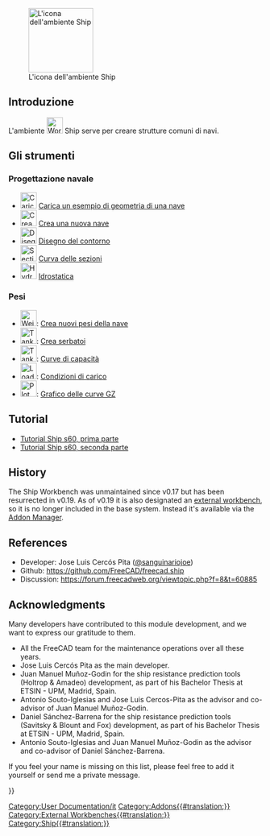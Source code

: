 <languages/>

[[Image:Workbench_Ship.svg|thumb|128px|L'icona dell'ambiente Ship]]

{{TOCright}}

<span id="Introduction"></span>
==Introduzione==

<div class="mw-translate-fuzzy">
L'ambiente [[Image:Workbench_Ship.svg|32px]] Ship serve per creare strutture comuni di navi.
</div>

<span id="The_Tools"></span>
== Gli strumenti ==

<span id="Ship_Design"></span>
===Progettazione navale===

<div class="mw-translate-fuzzy">
*[[Image:Ship_Load.svg|32px|Carica un esempio di geometria di una nave]] [[Ship_Geometries_Examples/it|Carica un esempio di geometria di una nave]]
*[[Image:Ship_Logo.svg|32px|Crea una nuova nave]] [[Ship_New/it|Crea una nuova nave]]
*[[Image:Ship_OutlineDraw.svg|32px|Disegno del contorno]] [[Ship_Outline/it|Disegno del contorno]]
*[[Image:FreeCAD-Ship-AreaCurveIco.png|32px|Sectional Area Curve tool]] [[Ship_Area/it|Curva delle sezioni]]
*[[Image:Ship_Hydrostatics.png|32px|Hydrostatics tool icon]] [[Ship_Hydrostatics/it|Idrostatica]]
</div>

<span id="Weights"></span>
===Pesi===

<div class="mw-translate-fuzzy">
*[[Image:FreeCAD-Ship-WeightIco.png|32px|Weights definition tool]]: [[Ship_Weight/it|Crea nuovi pesi della nave]]
*[[Image:FreeCAD-Ship-TankIco.png|32px|Tank creation tool]]: [[Ship_TankNew/it|Crea serbatoi]]
*[[Image:Ship_TankCapacity.png|32px|Tank capacity curve tool]]: [[Ship_TankCapacity/it|Curve di capacità]]
*[[Image:Ship_Loading.png|32px|Load conditions]]: [[Ship_Loading/it|Condizioni di carico]]
*[[Image:Ship_PlotGZ.png|32px|Plot GZ curve]]: [[Ship_PlotGZ/it|Grafico delle curve GZ]]
</div>

<span id="Resistance"></span>
<div class="mw-translate-fuzzy">
==Tutorial==
</div>

<div class="mw-translate-fuzzy">
* [[FreeCAD-Ship s60 tutorial/it|Tutorial Ship s60, prima parte]]
* [[FreeCAD-Ship s60 tutorial (II)/it|Tutorial Ship s60, seconda parte]]
</div>

<span id="Tutorials"></span>
{{Docnav/it|[[Robot_Workbench/it|Ambieente Robot]]|[[Sketcher_Workbench/it|Ambiente Sketcher]]|IconL=Workbench_Robot.svg|IconR=Workbench_Sketcher.svg}}

[[Category:User Documentation/it]]

==History==

The Ship Workbench was unmaintained since v0.17 but has been resurrected in v0.19. As of v0.19 it is also designated an [[External_workbenches|external workbench]], so it is no longer included in the base system. Instead it's available via the [[Std_AddonMgr|Addon Manager]].

==References==

* Developer: Jose Luis Cercós Pita ([https://github.com/sanguinariojoe @sanguinariojoe])
* Github: https://github.com/FreeCAD/freecad.ship
* Discussion: https://forum.freecadweb.org/viewtopic.php?f=8&t=60885

==Acknowledgments==

Many developers have contributed to this module development, and we want to express our gratitude to them.

* All the FreeCAD team for the maintenance operations over all these years.
* Jose Luis Cercós Pita as the main developer.
* Juan Manuel Muñoz-Godin for the ship resistance prediction tools (Holtrop & Amadeo) development, as part of his Bachelor Thesis at ETSIN - UPM, Madrid, Spain.
* Antonio Souto-Iglesias and Jose Luis Cercos-Pita as the advisor and co-advisor of Juan Manuel Muñoz-Godin.
* Daniel Sánchez-Barrena for the ship resistance prediction tools (Savitsky & Blount and Fox) development, as part of his Bachelor Thesis at ETSIN - UPM, Madrid, Spain.
* Antonio Souto-Iglesias and Juan Manuel Muñoz-Godin as the advisor and co-advisor of Daniel Sánchez-Barrena.

If you feel your name is missing on this list, please feel free to add it yourself or send me a private message.


{{Userdocnavi{{#translation:}}}}
[[Category:Addons{{#translation:}}]]
[[Category:External Workbenches{{#translation:}}]]
[[Category:Ship{{#translation:}}]]